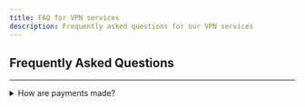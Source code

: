 ```yaml
---
title: FAQ for VPN services
description: Frequently asked questions for our VPN services
---
```


## Frequently Asked Questions 
---

<details>
  <summary>How are payments made?</summary>
    To view how payments are made please [Visit This Page](../../../faq/#payment-methods-faq1)
</details>

